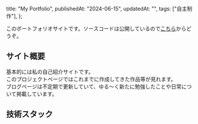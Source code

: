   title: "My Portfolio",
  publishedAt: "2024-06-15",
  updatedAt: "",
  tags: ["自主制作"],
};

このポートフォリオサイトです。ソースコードは公開しているので[こちら](https://github.com/hyt-fjwr/hytfjwr)からどうぞ。

## サイト概要

基本的には私の自己紹介サイトです。<br/>
このプロジェクトページではこれまでに作成してきた作品等が見れます。<br/>
ブログページは不定期で更新していて、ゆる～く新たに勉強したことや日常について掲載しています。<br/>

## 技術スタック
